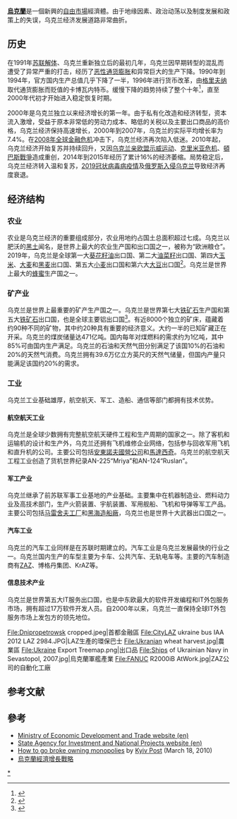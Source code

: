 {{Refimprove|time=2022-02-14T11:34:35+00:00}}{{Infobox economy|country=乌克兰|currency=[[格里夫纳|格里夫纳]]|year=公历年|organs=[[WTO|WTO]]、BSEC|gdp=$1,422.5亿（2020）|rank=57|per capita=$3,984（2020）|exports=$682亿（2021）|imports=$540亿（2020）}}

'''[[烏克蘭|烏克蘭]]'''是一個新興的[[自由市場|自由市場]]經濟體。由于地缘因素、政治动荡以及制度发展和政策上的失误，乌克兰经济发展道路非常曲折。

== 历史 ==
在1991年[[苏联解体|苏联解体]]、乌克兰重新独立后的最初几年，乌克兰因早期转型的混乱而遭受了异常严重的打击，经历了[[恶性通货膨胀|恶性通货膨胀]]和异常巨大的生产下降。1990年到1994年，官方国内生产总值几乎下降了一半，1996年进行货币改革，由[[格里夫纳|格里夫纳]]取代通货膨胀而贬值的卡博瓦内特币。缓慢下降的趋势持续了整个十年<ref>{{Cite web|title=The Underachiever: Ukraine's Economy Since 1991|url=https://carnegieendowment.org/2012/03/09/underachiever-ukraine-s-economy-since-1991-pub-47451|access-date=2022-02-28|last=Sutela|first=Pekka|work=Carnegie Endowment for International Peace|language=en}}</ref>，直至2000年代初才开始进入稳定恢复时期。

2000年是乌克兰独立以来经济增长的第一年。由于私有化改造和经济转型，资本流入激增，受益于原本非常低的劳动力成本、略低的关税以及主要出口商品的高价格，乌克兰经济保持高速增长，2000年到2007年，乌克兰的实际平均增长率为7.4%。在[[2008年全球金融危机|2008年全球金融危机]]冲击下，乌克兰经济再次陷入低迷。2010年起，乌克兰经济开始复苏并持续回升，又因[[乌克兰亲欧盟示威运动|乌克兰亲欧盟示威运动]]、[[克里米亚危机|克里米亚危机]]、[[頓巴斯戰爭|頓巴斯戰爭]]造成重创，2014年到2015年经历了累计16%的经济萎缩。局势稳定后，乌克兰经济转入温和复苏，[[2019冠状病毒病疫情|2019冠状病毒病疫情]]及[[俄罗斯入侵乌克兰|俄罗斯入侵乌克兰]]导致经济再度衰退。

== 经济结构 ==

=== 农业 ===
农业是乌克兰经济的重要组成部分，农业用地约占国土总面积超过七成。乌克兰以肥沃的[[黑土|黑土]]闻名，是世界上最大的农业生产国和出口国之一，被称为“欧洲粮仓”。2019年，乌克兰是全球第一大[[葵花籽油|葵花籽油]]出口国、第二大[[油菜籽|油菜籽]]出口国、第四大[[玉米|玉米]]、[[大麦|大麦]]和[[黑麦|黑麦]]出口国、第五大[[小麦|小麦]]出口国和第六大[[大豆|大豆]]出口国<ref>{{Cite web|title=乌克兰成为全球第一大葵花籽油出口国|url=http://www.mofcom.gov.cn/article/i/jyjl/e/202002/20200202939994.shtml|access-date=2022-02-28|work=www.mofcom.gov.cn}}</ref>。乌克兰是世界上最大的[[蜂蜜|蜂蜜]]生产国之一。

=== 矿产业 ===
乌克兰是世界上最重要的矿产生产国之一。乌克兰是世界第七大[[铁矿石|铁矿石]]生产国和第五大[[铁矿石|铁矿石]]出口国，也是全球主要铝出口国<ref>{{cite news |title=中国3成进口玉米来自乌克兰，A股农业股应声大涨，影响有多大？ |url=https://finance.sina.com.cn/stock/hyyj/2022-02-24/doc-imcwipih5183096.shtml}}</ref>。有近8000个独立的矿床，蕴藏着约90种不同的矿物，其中约20种具有重要的经济意义。大约一半的已知矿藏正在开采。乌克兰的煤炭储量达471亿吨。国内每年对煤燃料的需求约为1亿吨，其中85%可由国内生产满足。乌克兰的石油和天然气田分别满足了该国10%的石油和20%的天然气消费。乌克兰拥有39.6万亿立方英尺的天然气储量，但国内产量只能满足该国约20%的需求。

=== 工业 ===
乌克兰工业基础雄厚，航空航天、军工、造船、通信等部门都拥有技术优势。

==== 航空航天工业 ====
乌克兰是全球少数拥有完整航空航天硬件工程和生产周期的国家之一。除了客机和运输机的设计和生产外，乌克兰还拥有飞机维修企业网络，包括参与回收军用飞机和直升机的公司。主要公司包括[[安東諾夫國營公司|安東諾夫國營公司]]和[[馬達西奇|馬達西奇]]。乌克兰的航空航天工程工业创造了货机世界纪录AN-225“Mriya”和AN-124“Ruslan”。

==== 军工产业 ====
乌克兰继承了前苏联军事工业基地的产业基础。主要集中在机器制造业、燃料动力业及高技术部门，生产火箭装置、宇航装置、军用舰船、飞机和导弹等军工产品。主要公司包括[[马雷舍夫工厂|马雷舍夫工厂]]和[[黑海造船廠|黑海造船廠]]，乌克兰也是世界十大武器出口国之一。

==== 汽车工业 ====
乌克兰的汽车工业同样是在苏联时期建立的。汽车工业是乌克兰发展最快的行业之一。乌克兰国内生产的车型主要为卡车、公共汽车、无轨电车等。主要的汽车制造商有[[ZAZ|ZAZ]]、博格丹集团、KrAZ等。

==== 信息技术产业 ====
乌克兰是世界第五大IT服务出口国，也是中东欧最大的软件开发编程和IT外包服务市场，拥有超过17万软件开发人员。自2000年以来，乌克兰一直保持全球IT外包服务市场上发包方的领先地位。<gallery>
File:Dnipropetrowsk cropped.jpeg|首都金融區
File:CityLAZ ukraine bus IAA 2012 LAZ 2984.JPG|LAZ生產的環保巴士
File:Ukranian wheat harvest.jpg|農業區
File:Ukraine Export Treemap.png|出口品
File:Ships of Ukrainian Navy in Sevastopol, 2007.jpg|烏克蘭軍艦產業
File:FANUC R2000iB AtWork.jpg|ZAZ公司的自動化工廠
</gallery>

==参考文献==
{{reflist}}

==參考==
*[http://me.kmu.gov.ua/control/en/index Ministry of Economic Development and Trade website (en)] {{Wayback|url=http://me.kmu.gov.ua/control/en/index |date=20040607005733 }}
*[https://web.archive.org/web/20110827170925/http://www.ukrproject.gov.ua/en State Agency for Investment and National Projects website (en)]
*[http://www.kyivpost.com/news/business/bus_general/detail/62083/ How to go broke owning monopolies] {{Wayback|url=http://www.kyivpost.com/news/business/bus_general/detail/62083/ |date=20120428235128 }} by [[Kyiv_Post|Kyiv Post]] (March 18, 2010)
*[https://spivakovsky.com/?page_id=16101/ 烏克蘭經濟增長戰略] {{Wayback|url=https://spivakovsky.com/?page_id=16101%2F |date=20210125033325 }}
{{歐洲題目|經濟}}
[[Category:乌克兰经济|*]]
